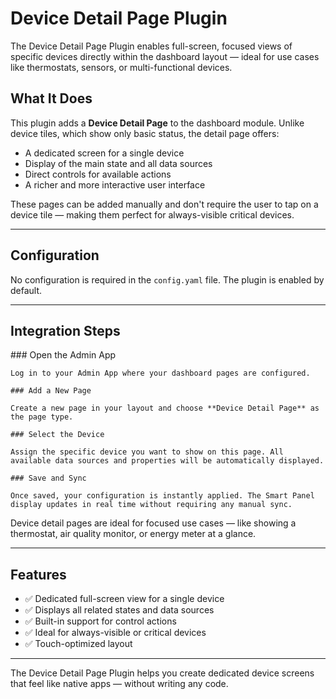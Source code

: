 
# Device Detail Page Plugin

The Device Detail Page Plugin enables full-screen, focused views of specific devices directly within the dashboard
layout — ideal for use cases like thermostats, sensors, or multi-functional devices.

## What It Does

This plugin adds a **Device Detail Page** to the dashboard module. Unlike device tiles, which show only basic status,
the detail page offers:

- A dedicated screen for a single device
- Display of the main state and all data sources
- Direct controls for available actions
- A richer and more interactive user interface

These pages can be added manually and don't require the user to tap on a device tile — making them perfect for always-visible critical devices.

---

## Configuration

No configuration is required in the `config.yaml` file. The plugin is enabled by default.

---

## Integration Steps

<Steps>
	### Open the Admin App

	Log in to your Admin App where your dashboard pages are configured.

	### Add a New Page

	Create a new page in your layout and choose **Device Detail Page** as the page type.

	### Select the Device

	Assign the specific device you want to show on this page. All available data sources and properties will be automatically displayed.

	### Save and Sync

	Once saved, your configuration is instantly applied. The Smart Panel display updates in real time without requiring any manual sync.
</Steps>

<Callout type="info">
	Device detail pages are ideal for focused use cases — like showing a thermostat, air quality monitor, or energy meter at a glance.
</Callout>

---

## Features

- ✅ Dedicated full-screen view for a single device
- ✅ Displays all related states and data sources
- ✅ Built-in support for control actions
- ✅ Ideal for always-visible or critical devices
- ✅ Touch-optimized layout

---

The Device Detail Page Plugin helps you create dedicated device screens that feel like native apps — without writing any code.
